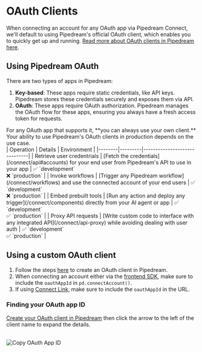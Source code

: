 
# OAuth Clients

When connecting an account for any OAuth app via Pipedream Connect, we'll default to using Pipedream's official OAuth client, which enables you to quickly get up and running. [Read more about OAuth clients in Pipedream here](/integrations/connected-accounts/oauth-clients).

## Using Pipedream OAuth

There are two types of apps in Pipedream:

1. **Key-based**: These apps require static credentials, like API keys. Pipedream stores these credentials securely and exposes them via API.
2. **OAuth**: These apps require OAuth authorization. Pipedream manages the OAuth flow for these apps, ensuring you always have a fresh access token for requests.

<Callout type="info">
For any OAuth app that supports it, **you can always use your own client.** Your ability to use Pipedream's OAuth clients in production depends on the use case.
</Callout>

<br />

<div className="highlightHeaderRowTable">
| Operation | Details | Environment |
|--------|---------|------------------------------|
| Retrieve user credentrials | [Fetch the credentials](/connect/api#accounts) for your end user from Pipedream's API to use in your app | ✅ `development`<br />❌ `production` |
| Invoke workflows | [Trigger any Pipedream workflow](/connect/workflows) and use the connected account of your end users | ✅ `development`<br />❌ `production` |
| Embed prebuilt tools | [Run any action and deploy any trigger](/connect/components) directly from your AI agent or app | ✅ `development`<br />✅ `production` |
| Proxy API requests | [Write custom code to interface with any integrated API](/connect/api-proxy) while avoiding dealing with user auth | ✅ `development`<br />✅ `production` |
</div>

## Using a custom OAuth client

1. Follow the steps [here](/integrations/oauth-clients#configuring-custom-oauth-clients) to create an OAuth client in Pipedream.
2. When connecting an account either via the [frontend SDK](/connect/managed-auth/quickstart/#use-the-pipedream-sdk-in-your-frontend), make sure to include the `oauthAppId` in `pd.connectAccount()`.
3. If using [Connect Link](/connect/managed-auth/quickstart/#or-use-connect-link), make sure to include the `oauthAppId` in the URL.

### Finding your OAuth app ID

[Create your OAuth client in Pipedream](https://pipedream.com/@/accounts/oauth-clients) then click the arrow to the left of the client name to expand the details.

<br />

<Image src="https://res.cloudinary.com/pipedreamin/image/upload/v1730241292/oauth-app-id_umhhqi.png" alt="Copy OAuth App ID" width={650} height={529} />
